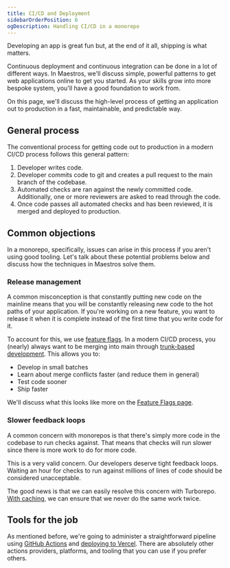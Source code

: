 ```yaml
---
title: CI/CD and Deployment
sidebarOrderPosition: 6
ogDescription: Handling CI/CD in a monorepo
---
```


Developing an app is great fun but, at the end of it all, shipping is what matters.

Continuous deployment and continuous integration can be done in a lot of different ways. In Maestros, we'll discuss simple, powerful patterns to get web applications online to get you started. As your skills grow into more bespoke system, you'll have a good foundation to work from.

On this page, we'll discuss the high-level process of getting an application out to production in a fast, maintainable, and predictable way.

## General process

The conventional process for getting code out to production in a modern CI/CD process follows this general pattern:

1. Developer writes code.
2. Developer commits code to git and creates a pull request to the main branch of the codebase.
3. Automated checks are ran against the newly committed code. Additionally, one or more reviewers are asked to read through the code.
4. Once code passes all automated checks and has been reviewed, it is merged and deployed to production.

## Common objections

In a monorepo, specifically, issues can arise in this process if you aren't using good tooling. Let's talk about these potential problems below and discuss how the techniques in Maestros solve them.

### Release management

A common misconception is that constantly putting new code on the mainline means that you will be constantly releasing new code to the hot paths of your application. If you're working on a new feature, you want to release it when it is complete instead of the first time that you write code for it.

To account for this, we use [feature flags](/monorepos/ci-cd/feature-flags). In a modern CI/CD process, you (nearly) always want to be merging into main through [trunk-based development](https://www.atlassian.com/continuous-delivery/continuous-integration/trunk-based-development). This allows you to:

- Develop in small batches
- Learn about merge conflicts faster (and reduce them in general)
- Test code sooner
- Ship faster

We'll discuss what this looks like more on the [Feature Flags page](/monorepos/ci-cd/feature-flags).

### Slower feedback loops

A common concern with monorepos is that there's simply more code in the codebase to run checks against. That means that checks will run slower since there is more work to do for more code.

This is a very valid concern. Our developers deserve tight feedback loops. Waiting an hour for checks to run against millions of lines of code should be considered unacceptable.

The good news is that we can easily resolve this concern with Turborepo. [With caching](/monorepos/ci-cd/caching), we can ensure that we never do the same work twice.

## Tools for the job

As mentioned before, we're going to administer a straightforward pipeline using [GitHub Actions](/monorepos/ci-cd/github-actions) and [deploying to Vercel](/monorepos/ci-cd/deployment). There are absolutely other actions providers, platforms, and tooling that you can use if you prefer others.

